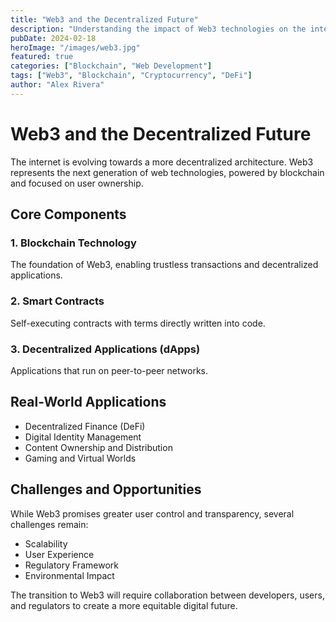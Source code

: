 ```yaml
---
title: "Web3 and the Decentralized Future"
description: "Understanding the impact of Web3 technologies on the internet's evolution"
pubDate: 2024-02-18
heroImage: "/images/web3.jpg"
featured: true
categories: ["Blockchain", "Web Development"]
tags: ["Web3", "Blockchain", "Cryptocurrency", "DeFi"]
author: "Alex Rivera"
---
```


# Web3 and the Decentralized Future

The internet is evolving towards a more decentralized architecture. Web3 represents the next generation of web technologies, powered by blockchain and focused on user ownership.

## Core Components

### 1. Blockchain Technology
The foundation of Web3, enabling trustless transactions and decentralized applications.

### 2. Smart Contracts
Self-executing contracts with terms directly written into code.

### 3. Decentralized Applications (dApps)
Applications that run on peer-to-peer networks.

## Real-World Applications

- Decentralized Finance (DeFi)
- Digital Identity Management
- Content Ownership and Distribution
- Gaming and Virtual Worlds

## Challenges and Opportunities

While Web3 promises greater user control and transparency, several challenges remain:
- Scalability
- User Experience
- Regulatory Framework
- Environmental Impact

The transition to Web3 will require collaboration between developers, users, and regulators to create a more equitable digital future.